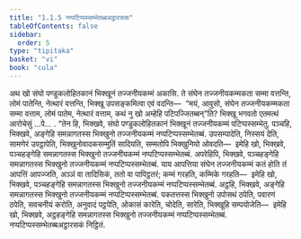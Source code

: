 ```yaml
---
title: "1.1.5 नप्पटिप्पस्सम्भेतब्बअट्ठारसक"
tableOfContents: false
sidebar:
  order: 5
type: "tipitaka"
basket: "vi"
book: "cula"
---
```



<DynamicBreadcrumb />

<Division number="8" book="cula">

<Paragraph number="45" book="cula">
अथ खो संघो पण्डुकलोहितकानं भिक्खूनं तज्जनीयकम्मं अकासि. ते संघेन तज्जनीयकम्मकता सम्मा वत्तन्ति, लोमं पातेन्ति, नेत्थारं वत्तन्ति, भिक्खू उपसङ्कमित्वा एवं वदन्ति—  “मयं, आवुसो, संघेन तज्जनीयकम्मकता सम्मा वत्ताम, लोमं पातेम, नेत्थारं वत्ताम, कथं नु खो अम्हेहि पटिपज्जितब्बन्”ति? भिक्खू भगवतो एतमत्थं आरोचेसुं …पे… . “तेन हि, भिक्खवे, संघो पण्डुकलोहितकानं भिक्खूनं तज्जनीयकम्मं पटिप्पस्सम्भेतु.
</Paragraph>

<Paragraph number="46" book="cula">
पञ्चहि, भिक्खवे, अङ्गेहि समन्नागतस्स भिक्खुनो तज्जनीयकम्मं नप्पटिप्पस्सम्भेतब्बं. उपसम्पादेति, निस्सयं देति, सामणेरं उपट्ठापेति, भिक्खुनोवादकसम्मुतिं सादियति, सम्मतोपि भिक्खुनियो ओवदति—  इमेहि खो, भिक्खवे, पञ्चहङ्गेहि समन्नागतस्स भिक्खुनो तज्जनीयकम्मं नप्पटिप्पस्सम्भेतब्बं.
</Paragraph>

<Paragraph number="47" book="cula">
अपरेहिपि, भिक्खवे, पञ्चहङ्गेहि समन्नागतस्स भिक्खुनो तज्जनीयकम्मं नप्पटिप्पस्सम्भेतब्बं. याय आपत्तिया संघेन तज्जनीयकम्मं कतं होति तं आपत्तिं आपज्जति, अञ्ञं वा तादिसिकं, ततो वा पापिट्ठतरं; कम्मं गरहति, कम्मिके गरहति—  इमेहि खो, भिक्खवे, पञ्चहङ्गेहि समन्नागतस्स भिक्खुनो तज्जनीयकम्मं नप्पटिप्पस्सम्भेतब्बं.
</Paragraph>

<Paragraph number="48" book="cula">
अट्ठहि, भिक्खवे, अङ्गेहि समन्नागतस्स भिक्खुनो तज्जनीयकम्मं नप्पटिप्पस्सम्भेतब्बं. पकतत्तस्स भिक्खुनो उपोसथं ठपेति, पवारणं ठपेति, सवचनीयं करोति, अनुवादं पट्ठपेति, ओकासं कारेति, चोदेति, सारेति, भिक्खूहि सम्पयोजेति—  इमेहि खो, भिक्खवे, अट्ठहङ्गेहि समन्नागतस्स भिक्खुनो तज्जनीयकम्मं नप्पटिप्पस्सम्भेतब्बं.

</Paragraph>
</Division>

<Paragraph number="49" type="center" book="cula">
नप्पटिप्पस्सम्भेतब्बअट्ठारसकं निट्ठितं.
</Paragraph>
